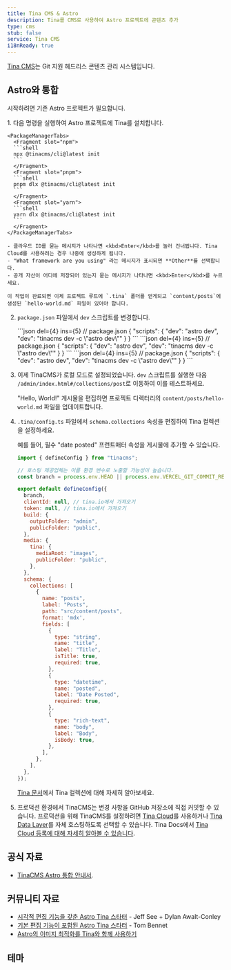 ```yaml
---
title: Tina CMS & Astro
description: Tina를 CMS로 사용하여 Astro 프로젝트에 콘텐츠 추가
type: cms
stub: false
service: Tina CMS
i18nReady: true
---
```



[Tina CMS](https://tina.io/)는 Git 지원 헤드리스 콘텐츠 관리 시스템입니다.

## Astro와 통합

시작하려면 기존 Astro 프로젝트가 필요합니다.

<Steps>
1. 다음 명령을 실행하여 Astro 프로젝트에 Tina를 설치합니다.

    <PackageManagerTabs>
      <Fragment slot="npm">
      ```shell
      npx @tinacms/cli@latest init
      ```
      </Fragment>
      <Fragment slot="pnpm">
      ```shell
      pnpm dlx @tinacms/cli@latest init
      ```
      </Fragment>
      <Fragment slot="yarn">
      ```shell
      yarn dlx @tinacms/cli@latest init
      ```
      </Fragment>
    </PackageManagerTabs>

    - 클라우드 ID를 묻는 메시지가 나타나면 <kbd>Enter</kbd>를 눌러 건너뜁니다. Tina Cloud를 사용하려는 경우 나중에 생성하게 됩니다.
    - "What framework are you using" 라는 메시지가 표시되면 **Other**를 선택합니다.
    - 공개 자산이 어디에 저장되어 있는지 묻는 메시지가 나타나면 <kbd>Enter</kbd>를 누르세요.

    이 작업이 완료되면 이제 프로젝트 루트에 `.tina` 폴더를 얻게되고 `content/posts`에 생성된 `hello-world.md` 파일이 있어야 합니다.

2. `package.json` 파일에서 `dev` 스크립트를 변경합니다.

    <PackageManagerTabs>
      <Fragment slot="npm">
      ```json del={4} ins={5}
      // package.json
      {
          "scripts": {
              "dev": "astro dev",
              "dev": "tinacms dev -c \"astro dev\""
          }
      }
      ```
      </Fragment>
      <Fragment slot="pnpm">
      ```json del={4} ins={5}
      // package.json
      {
          "scripts": {
              "dev": "astro dev",
              "dev": "tinacms dev -c \"astro dev\""
          }
      }
      ```
      </Fragment>
      <Fragment slot="yarn">
      ```json del={4} ins={5}
      // package.json
      {
          "scripts": {
              "dev": "astro dev",
              "dev": "tinacms dev -c \"astro dev\""
          }
      }
      ```
      </Fragment>
    </PackageManagerTabs>

3. 이제 TinaCMS가 로컬 모드로 설정되었습니다. `dev` 스크립트를 실행한 다음 `/admin/index.html#/collections/post`로 이동하여 이를 테스트하세요.

    "Hello, World!" 게시물을 편집하면 프로젝트 디렉터리의 `content/posts/hello-world.md` 파일을 업데이트합니다.

4. `.tina/config.ts` 파일에서 `schema.collections` 속성을 편집하여 Tina 컬렉션을 설정하세요.

    예를 들어, 필수 "date posted" 프런트매터 속성을 게시물에 추가할 수 있습니다.

    ```js title=".tina/config.ts" ins={35-40}
    import { defineConfig } from "tinacms";

    // 호스팅 제공업체는 이를 환경 변수로 노출할 가능성이 높습니다.
    const branch = process.env.HEAD || process.env.VERCEL_GIT_COMMIT_REF || "main";

    export default defineConfig({
      branch,
      clientId: null, // tina.io에서 가져오기
      token: null, // tina.io에서 가져오기
      build: {
        outputFolder: "admin",
        publicFolder: "public",
      },
      media: {
        tina: {
          mediaRoot: "images",
          publicFolder: "public",
        },
      },
      schema: {
        collections: [
          {
            name: "posts",
            label: "Posts",
            path: "src/content/posts",
            format: 'mdx',
            fields: [
              {
                type: "string",
                name: "title",
                label: "Title",
                isTitle: true,
                required: true,
              },
              {
                type: "datetime",
                name: "posted",
                label: "Date Posted",
                required: true,
              },
              {
                type: "rich-text",
                name: "body",
                label: "Body",
                isBody: true,
              },
            ],
          },
        ],
      },
    });
    ```

    [Tina 문서](https://tina.io/docs/reference/collections/)에서 Tina 컬렉션에 대해 자세히 알아보세요.

5. 프로덕션 환경에서 TinaCMS는 변경 사항을 GitHub 저장소에 직접 커밋할 수 있습니다. 프로덕션을 위해 TinaCMS를 설정하려면 [Tina Cloud](https://tina.io/docs/tina-cloud/)를 사용하거나 [Tina Data Layer](https://tina.io/docs/self-hosted/overview/)를 자체 호스팅하도록 선택할 수 있습니다. Tina Docs에서 [Tina Cloud 등록에 대해 자세히 알아볼 수 있습니다](https://app.tina.io/register).
</Steps>

## 공식 자료

- [TinaCMS Astro 통합 안내서](https://tina.io/docs/frameworks/astro/).

## 커뮤니티 자료

- [시각적 편집 기능을 갖춘 Astro Tina 스타터](https://github.com/dawaltconley/tina-astro) - Jeff See + Dylan Awalt-Conley
- [기본 편집 기능이 포함된 Astro Tina 스타터](https://github.com/tombennet/astro-tina-starter/tree/main) - Tom Bennet
- [Astro의 이미지 최적화를 Tina와 함께 사용하기](https://joschua.io/posts/2023/08/16/how-to-use-astro-assets-with-tina-cms/)

## 테마

<Grid>
  <Card title="Resume01" href="https://astro.build/themes/details/resume-01/" thumbnail="resume01.png"/>
</Grid>